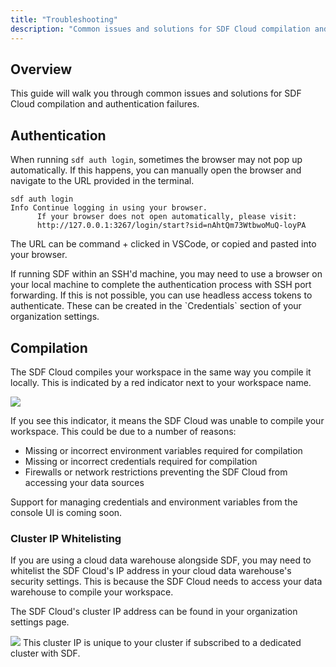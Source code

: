 ```yaml
---
title: "Troubleshooting"
description: "Common issues and solutions for SDF Cloud compilation and authentication failures."
---
```


## Overview

This guide will walk you through common issues and solutions for SDF Cloud compilation and authentication failures.

## Authentication

When running `sdf auth login`, sometimes the browser may not pop up automatically. If this happens, you can manually open the browser and navigate to the URL provided in the terminal.

```shell
sdf auth login 
Info Continue logging in using your browser.
      If your browser does not open automatically, please visit: 
      http://127.0.0.1:3267/login/start?sid=nAhtQm73WtbwoMuQ-loyPA
```

The URL can be command + clicked in VSCode, or copied and pasted into your browser.

<Warning>
  If running SDF within an SSH'd machine, you may need to use a browser on your local machine to complete the authentication process with SSH port forwarding.
  If this is not possible, you can use headless access tokens to authenticate. These can be created in the `Credentials` section of your organization settings.
</Warning>

## Compilation

The SDF Cloud compiles your workspace in the same way you compile it locally. This is indicated by a red indicator next to your workspace name.

<img src="https://cdn.sdf.com/img/failed-cloud-compilation.png" />

If you see this indicator, it means the SDF Cloud was unable to compile your workspace. This could be due to a number of reasons:

- Missing or incorrect environment variables required for compilation
- Missing or incorrect credentials required for compilation
- Firewalls or network restrictions preventing the SDF Cloud from accessing your data sources

<Info>
  Support for managing credentials and environment variables from the console UI is coming soon.
</Info>

### Cluster IP Whitelisting

If you are using a cloud data warehouse alongside SDF, you may need to whitelist the SDF Cloud's IP address in your cloud data warehouse's security settings. This is because the SDF Cloud needs to access your data warehouse to compile your workspace.

The SDF Cloud's cluster IP address can be found in your organization settings page.

<img src="https://cdn.sdf.com/img/organization-settings-screen.png" />

<Check>
  This cluster IP is unique to your cluster if subscribed to a dedicated cluster with SDF.
</Check>
